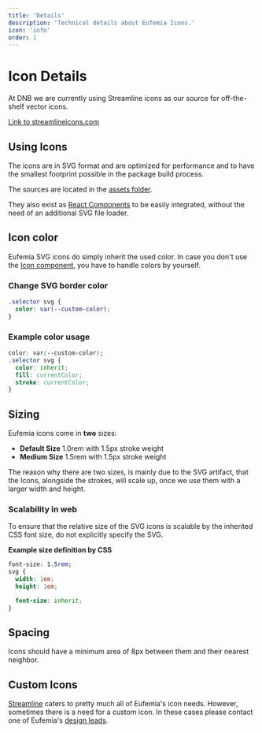 ```yaml
---
title: 'Details'
description: 'Technical details about Eufemia Icons.'
icon: 'info'
order: 1
---
```



# Icon Details

At DNB we are currently using Streamline icons as our source for off-the-shelf vector icons.

[Link to streamlineicons.com](https://www.streamlineicons.com/)

## Using Icons

The icons are in SVG format and are optimized for performance and to have the smallest footprint possible in the package build process.

The sources are located in the [assets folder](https://unpkg.com/@dnb/eufemia@latest/assets/icons/).

They also exist as [React Components](/uilib/components/icon) to be easily integrated, without the need of an additional SVG file loader.

## Icon color

Eufemia SVG icons do simply inherit the used color. In case you don't use the [Icon component](/uilib/components/icon), you have to handle colors by yourself.

### Change SVG border color

```css
.selector svg {
  color: var(--custom-color);
}
```

### Example color usage

```css
color: var(--custom-color);
.selector svg {
  color: inherit;
  fill: currentColor;
  stroke: currentColor;
}
```

## Sizing

Eufemia icons come in **two** sizes:

- **Default Size** 1.0rem with 1.5px stroke weight
- **Medium Size** 1.5rem with 1.5px stroke weight

The reason why there are two sizes, is mainly due to the SVG artifact, that the Icons, alongside the strokes, will scale up, once we use them with a larger width and height.

### Scalability in web

To ensure that the relative size of the SVG icons is scalable by the inherited CSS font size, do not explicitly specify the SVG.

**Example size definition by CSS**

```css
font-size: 1.5rem;
svg {
  width: 1em;
  height: 1em;

  font-size: inherit;
}
```

## Spacing

Icons should have a minimum area of 8px between them and their nearest neighbor.

<div class="image-box">
  <InlineImg
    src={IconNearestNeighbour}
    caption="Icons with nearest neighbour 8px (0.5rem) distance"
    alt="Icon's nearest neighbour"
    height="136"
  />
</div>

## Custom Icons

[Streamline](https://www.streamlineicons.com/) caters to pretty much all of Eufemia's icon needs. However, sometimes there is a need for a custom icon. In these cases please contact one of Eufemia's [design leads](/design-system/contact).

<FormStatusIcons />
